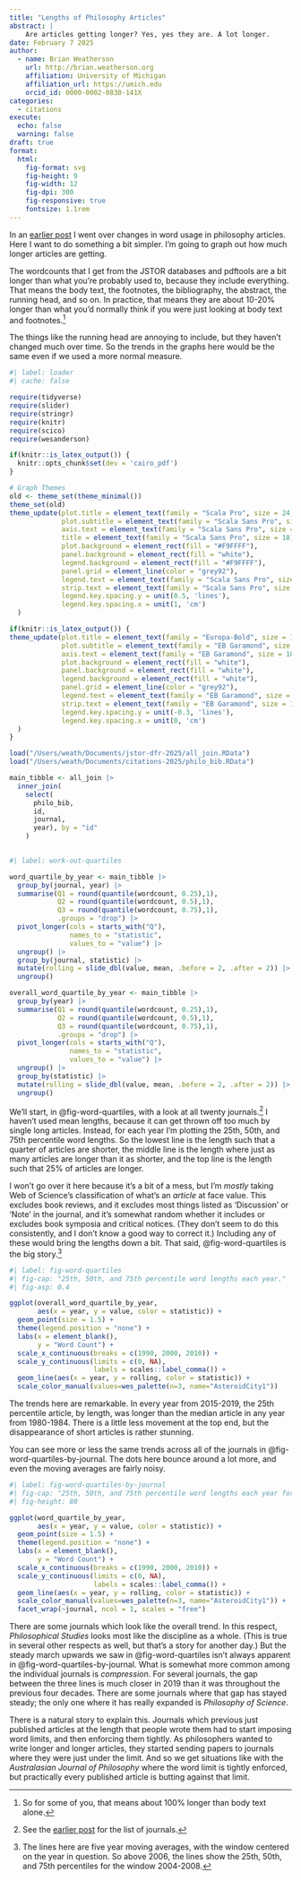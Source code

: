 ```yaml
---
title: "Lengths of Philosophy Articles"
abstract: |
    Are articles getting longer? Yes, yes they are. A lot longer.
date: February 7 2025
author:
  - name: Brian Weatherson 
    url: http://brian.weatherson.org
    affiliation: University of Michigan
    affiliation_url: https://umich.edu
    orcid_id: 0000-0002-0830-141X
categories:
  - citations
execute:
  echo: false
  warning: false
draft: true
format:
  html:
    fig-format: svg
    fig-height: 9
    fig-width: 12
    fig-dpi: 300
    fig-responsive: true
    fontsize: 1.1rem
---
```


In an [earlier post](https://brian.weatherson.org/quarto/blog/word-count/count-graphs.html) I went over changes in word usage in philosophy articles. Here I want to do something a bit simpler. I'm going to graph out how much longer articles are getting.

The wordcounts that I get from the JSTOR databases and pdftools are a bit longer than what you're probably used to, because they include everything. That means the body text, the footnotes, the bibliography, the abstract, the running head, and so on. In practice, that means they are about 10-20% longer than what you'd normally think if you were just looking at body text and footnotes.^[So for some of you, that means about 100% longer than body text alone.]

The things like the running head are annoying to include, but they haven't changed much over time. So the trends in the graphs here would be the same even if we used a more normal measure.

```r
#| label: loader
#| cache: false

require(tidyverse)
require(slider)
require(stringr)
require(knitr)
require(scico)
require(wesanderson)

if(knitr::is_latex_output()) {
  knitr::opts_chunk$set(dev = 'cairo_pdf')
}

# Graph Themes
old <- theme_set(theme_minimal())
theme_set(old)
theme_update(plot.title = element_text(family = "Scala Pro", size = 24, face = "bold"),
             plot.subtitle = element_text(family = "Scala Sans Pro", size = 30),
             axis.text = element_text(family = "Scala Sans Pro", size = 18),
             title = element_text(family = "Scala Sans Pro", size = 18),
             plot.background = element_rect(fill = "#F9FFFF"),
             panel.background = element_rect(fill = "white"),
             legend.background = element_rect(fill = "#F9FFFF"),
             panel.grid = element_line(color = "grey92"),
             legend.text = element_text(family = "Scala Sans Pro", size = 20),
             strip.text = element_text(family = "Scala Sans Pro", size = 20),
             legend.key.spacing.y = unit(0.5, 'lines'),
             legend.key.spacing.x = unit(1, 'cm')
  )

if(knitr::is_latex_output()) {
theme_update(plot.title = element_text(family = "Europa-Bold", size = 14),
             plot.subtitle = element_text(family = "EB Garamond", size = 11),
             axis.text = element_text(family = "EB Garamond", size = 10),
             plot.background = element_rect(fill = "white"),
             panel.background = element_rect(fill = "white"),
             legend.background = element_rect(fill = "white"),
             panel.grid = element_line(color = "grey92"),
             legend.text = element_text(family = "EB Garamond", size = 11),
             strip.text = element_text(family = "EB Garamond", size = 12),
             legend.key.spacing.y = unit(-0.3, 'lines'),
             legend.key.spacing.x = unit(0, 'cm')
  )
}

load("/Users/weath/Documents/jstor-dfr-2025/all_join.RData")
load("/Users/weath/Documents/citations-2025/philo_bib.RData")

main_tibble <- all_join |>
  inner_join(
    select(
      philo_bib,
      id,
      journal,
      year), by = "id"
    )
  
```

```r
#| label: work-out-quartiles

word_quartile_by_year <- main_tibble |>
  group_by(journal, year) |>
  summarise(Q1 = round(quantile(wordcount, 0.25),1),
            Q2 = round(quantile(wordcount, 0.5),1),
            Q3 = round(quantile(wordcount, 0.75),1),
            .groups = "drop") |>
  pivot_longer(cols = starts_with("Q"),
               names_to = "statistic",
               values_to = "value") |>
  ungroup() |>
  group_by(journal, statistic) |>
  mutate(rolling = slide_dbl(value, mean, .before = 2, .after = 2)) |>
  ungroup()

overall_word_quartile_by_year <- main_tibble |>
  group_by(year) |>
  summarise(Q1 = round(quantile(wordcount, 0.25),1),
            Q2 = round(quantile(wordcount, 0.5),1),
            Q3 = round(quantile(wordcount, 0.75),1),
            .groups = "drop") |>
  pivot_longer(cols = starts_with("Q"),
               names_to = "statistic",
               values_to = "value") |>
  ungroup() |>
  group_by(statistic) |>
  mutate(rolling = slide_dbl(value, mean, .before = 2, .after = 2)) |>
  ungroup()
```

We'll start, in @fig-word-quartiles, with a look at all twenty journals.^[See the [earlier post](https://brian.weatherson.org/quarto/blog/word-count/count-graphs.html) for the list of journals.] I haven't used mean lengths, because it can get thrown off too much by single long articles. Instead, for each year I'm plotting the 25th, 50th, and 75th percentile word lengths. So the lowest line is the length such that a quarter of articles are shorter, the middle line is the length where just as many articles are longer than it as shorter, and the top line is the length such that 25% of articles are longer.

I won't go over it here because it's a bit of a mess, but I'm *mostly* taking Web of Science's classification of what's an *article* at face value. This excludes book reviews, and it excludes most things listed as 'Discussion' or 'Note' in the journal, and it's somewhat random whether it includes or excludes book symposia and critical notices. (They don't seem to do this consistently, and I don't know a good way to correct it.) Including any of these would bring the lengths down a bit. That said, @fig-word-quartiles is the big story.^[The lines here are five year moving averages, with the window centered on the year in question. So above 2006, the lines show the 25th, 50th, and 75th percentiles for the window 2004-2008.]

```r
#| label: fig-word-quartiles
#| fig-cap: "25th, 50th, and 75th percentile word lengths each year."
#| fig-asp: 0.4

ggplot(overall_word_quartile_by_year,
       aes(x = year, y = value, color = statistic)) +
  geom_point(size = 1.5) +
  theme(legend.position = "none") +
  labs(x = element_blank(),
       y = "Word Count") +
  scale_x_continuous(breaks = c(1990, 2000, 2010)) +
  scale_y_continuous(limits = c(0, NA),
                     labels = scales::label_comma()) +
  geom_line(aes(x = year, y = rolling, color = statistic)) +
  scale_color_manual(values=wes_palette(n=3, name="AsteroidCity1"))
```

The trends here are remarkable. In every year from 2015-2019, the 25th percentile article, by length, was longer than the median article in any year from 1980-1984. There is a little less movement at the top end, but the disappearance of short articles is rather stunning.

You can see more or less the same trends across all of the journals in @fig-word-quartiles-by-journal. The dots here bounce around a lot more, and even the moving averages are fairly noisy.

```r
#| label: fig-word-quartiles-by-journal
#| fig-cap: "25th, 50th, and 75th percentile word lengths each year for each journal."
#| fig-height: 80

ggplot(word_quartile_by_year,
       aes(x = year, y = value, color = statistic)) +
  geom_point(size = 1.5) +
  theme(legend.position = "none") +
  labs(x = element_blank(),
       y = "Word Count") +
  scale_x_continuous(breaks = c(1990, 2000, 2010)) +
  scale_y_continuous(limits = c(0, NA),
                     labels = scales::label_comma()) +
  geom_line(aes(x = year, y = rolling, color = statistic)) +
  scale_color_manual(values=wes_palette(n=3, name="AsteroidCity1")) + 
  facet_wrap(~journal, ncol = 1, scales = "free")
```

There are some journals which look like the overall trend. In this respect, _Philosophical Studies_ looks most like the discipline as a whole. (This is true in several other respects as well, but that's a story for another day.) But the steady march upwards we saw in @fig-word-quartiles isn't always apparent in @fig-word-quartiles-by-journal. What is somewhat more common among the individual journals is *compression*. For several journals, the gap between the three lines is much closer in 2019 than it was throughout the previous four decades. There are some journals where that gap has stayed steady; the only one where it has really expanded is _Philosophy of Science_.

There is a natural story to explain this. Journals which previous just published articles at the length that people wrote them had to start imposing word limits, and then enforcing them tightly. As philosophers wanted to write longer and longer articles, they started sending papers to journals where they were just under the limit. And so we get situations like with the _Australasian Journal of Philosophy_ where the word limit is tightly enforced, but practically every published article is butting against that limit.